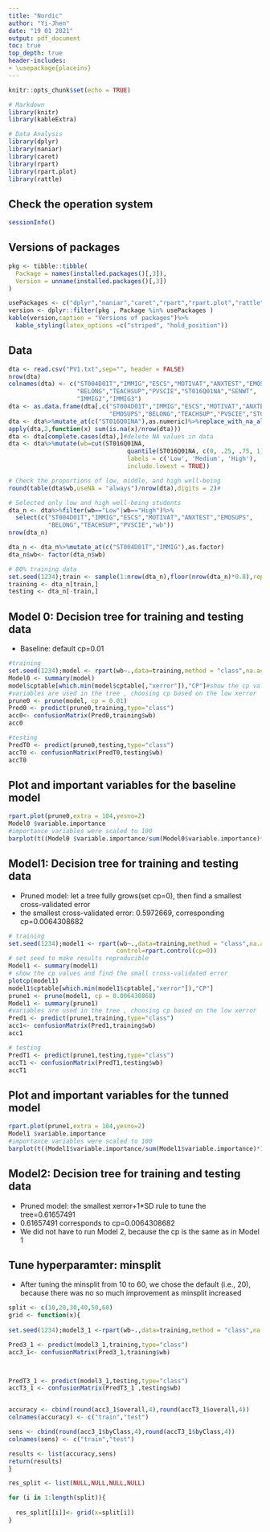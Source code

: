 ---
title: "Nordic"
author: "Yi-Jhen"
date: "19 01 2021"
output: pdf_document
toc: true
top_depth: true
header-includes: 
- \usepackage{placeins}
---

```{r setup, include=FALSE}
knitr::opts_chunk$set(echo = TRUE)
```

```{r package, message=FALSE}
# Markdown 
library(knitr)
library(kableExtra)

# Data Analysis
library(dplyr)
library(naniar)
library(caret)
library(rpart)
library(rpart.plot)
library(rattle)
```

## Check the operation system
```{r system}
sessionInfo()
```

\newpage  

\FloatBarrier

## Versions of packages
```{r versions}
pkg <- tibble::tibble(
  Package = names(installed.packages()[,3]),
  Version = unname(installed.packages()[,3])
)

usePackages <- c("dplyr","naniar","caret","rpart","rpart.plot","rattle")
version <- dplyr::filter(pkg , Package %in% usePackages )
kable(version,caption = "Versions of packages")%>%
  kable_styling(latex_options =c("striped", "hold_position"))
```

## Data

```{r data }
dta <- read.csv("PV1.txt",sep="", header = FALSE)
nrow(dta)
colnames(dta) <- c("ST004D01T","IMMIG","ESCS","MOTIVAT","ANXTEST","EMOSUPS",
                   "BELONG","TEACHSUP","PVSCIE","ST016Q01NA","SENWT",
                   "IMMIG2","IMMIG3")
dta <- as.data.frame(dta[,c("ST004D01T","IMMIG","ESCS","MOTIVAT","ANXTEST",
                            "EMOSUPS","BELONG","TEACHSUP","PVSCIE","ST016Q01NA")])
dta <- dta%>%mutate_at(c("ST016Q01NA"),as.numeric)%>%replace_with_na_all(condition = ~.x==9999)
apply(dta,2,function(x) sum(is.na(x)/nrow(dta)))
dta <- dta[complete.cases(dta),]#delete NA values in data
dta <- dta%>%mutate(wb=cut(ST016Q01NA,
                                 quantile(ST016Q01NA, c(0, .25, .75, 1),na.rm=TRUE),
                                 labels = c('Low', 'Medium', 'High'),
                                 include.lowest = TRUE))

# Check the proportions of low, middle, and high well-being 
round(table(dta$wb,useNA = "always")/nrow(dta),digits = 2)#

# Selected only low and high well-being students 
dta_n <- dta%>%filter(wb=="Low"|wb=="High")%>%
  select(c("ST004D01T","IMMIG","ESCS","MOTIVAT","ANXTEST","EMOSUPS",
           "BELONG","TEACHSUP","PVSCIE","wb"))
nrow(dta_n)

dta_n <- dta_n%>%mutate_at(c("ST004D01T","IMMIG"),as.factor)
dta_n$wb<- factor(dta_n$wb)

# 80% training data 
set.seed(1234);train <- sample(1:nrow(dta_n),floor(nrow(dta_n)*0.8),replace = FALSE)
training <- dta_n[train,]
testing <- dta_n[-train,]
```


## Model 0: Decision tree for training and testing data 
+ Baseline: default cp=0.01
```{r Model0}
#training
set.seed(1234);model <- rpart(wb~.,data=training,method = "class",na.action = na.omit)
Model0 <- summary(model)
model$cptable[which.min(model$cptable[,"xerror"]),"CP"]#show the cp values and find the small cross-validated error, which is 0.01
#variables are used in the tree , choosing cp based on the low xerror 
prune0 <- prune(model, cp = 0.01)
Pred0 <- predict(prune0,training,type="class")
acc0<- confusionMatrix(Pred0,training$wb)
acc0

#testing
PredT0 <- predict(prune0,testing,type="class")
accT0 <- confusionMatrix(PredT0,testing$wb)
accT0
```

\newpage  

\FloatBarrier

## Plot and important variables for the baseline model

```{r Model0plot}
rpart.plot(prune0,extra = 104,yesno=2)
Model0 $variable.importance
#importance variables were scaled to 100
barplot(t((Model0 $variable.importance/sum(Model0$variable.importance)*100)),horiz=TRUE,xlim = c(0,100))
```


## Model1: Decision tree for training and testing data 
+ Pruned model: let a tree fully grows(set cp=0), then find a smallest cross-validated error
+ the smallest cross-validated error: 0.5972669, corresponding cp=0.0064308682
```{r Model1}
# training
set.seed(1234);model1 <- rpart(wb~.,data=training,method = "class",na.action = na.omit,
                              control=rpart.control(cp=0))
# set seed to make results reproducible
Model1 <- summary(model1)
# show the cp values and find the small cross-validated error
plotcp(model1)
model1$cptable[which.min(model1$cptable[,"xerror"]),"CP"]
prune1 <- prune(model1, cp = 0.006430868)
Model1 <- summary(prune1)
#variables are used in the tree , choosing cp based on the low xerror 
Pred1 <- predict(prune1,training,type="class")
acc1<- confusionMatrix(Pred1,training$wb)
acc1

# testing
PredT1 <- predict(prune1,testing,type="class")
accT1 <- confusionMatrix(PredT1,testing$wb)
accT1
```

\newpage  

\FloatBarrier

## Plot and important variables for the tunned model

```{r Model1plot}
rpart.plot(prune1,extra = 104,yesno=2)
Model1 $variable.importance
#importance variables were scaled to 100
barplot(t((Model1$variable.importance/sum(Model1$variable.importance)*100)),horiz=TRUE,xlim = c(0,100))
```


## Model2: Decision tree for training and testing data 
+ Pruned model: the smallest xerror+1*SD rule to tune the tree=0.61657491
+ 0.61657491 corresponds to cp=0.0064308682
+ We did not have to run Model 2, because the cp is the same as in Model 1




\newpage  

\FloatBarrier

## Tune hyperparamter: minsplit 
+ After tuning the minsplit from 10 to 60, we chose the default (i.e., 20), because there was no so much improvement as minsplit increased

```{r}
split <- c(10,20,30,40,50,60)
grid <- function(x){
  
set.seed(1234);model3_1 <-rpart(wb~.,data=training,method = "class",na.action = na.omit,minsplit=x,cp=0.006430868)

Pred3_1 <- predict(model3_1,training,type="class")
acc3_1<- confusionMatrix(Pred3_1,training$wb)



PredT3_1 <- predict(model3_1,testing,type="class")
accT3_1 <- confusionMatrix(PredT3_1 ,testing$wb)


accuracy <- cbind(round(acc3_1$overall,4),round(accT3_1$overall,4))
colnames(accuracy) <- c("train","test")

sens <- cbind(round(acc3_1$byClass,4),round(accT3_1$byClass,4))
colnames(sens) <- c("train","test")

results <- list(accuracy,sens)
return(results)
}

res_split <- list(NULL,NULL,NULL,NULL)

for (i in 1:length(split)){
  
  res_split[[i]]<- grid(x=split[i])
}
```

